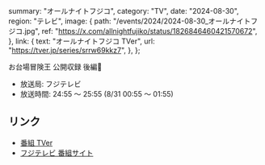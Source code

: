   summary: "オールナイトフジコ",
  category: "TV",
  date: "2024-08-30",
  region: "テレビ",
  image: {
    path: "/events/2024/2024-08-30_オールナイトフジコ.jpg",
    ref: "https://x.com/allnightfujiko/status/1826846460421570672",
  },
  link: {
    text: "オールナイトフジコ TVer",
    url: "https://tver.jp/series/srrw69kkz7",
  },
};

お台場冒険王 公開収録 後編🚩

- 放送局: フジテレビ
- 放送時間: 24:55 〜 25:55 (8/31 00:55 〜 01:55)

## リンク

- [番組 TVer](https://tver.jp/series/srrw69kkz7)
- [フジテレビ 番組サイト](https://www.fujitv.co.jp/allnight-fujiko/index.html)
